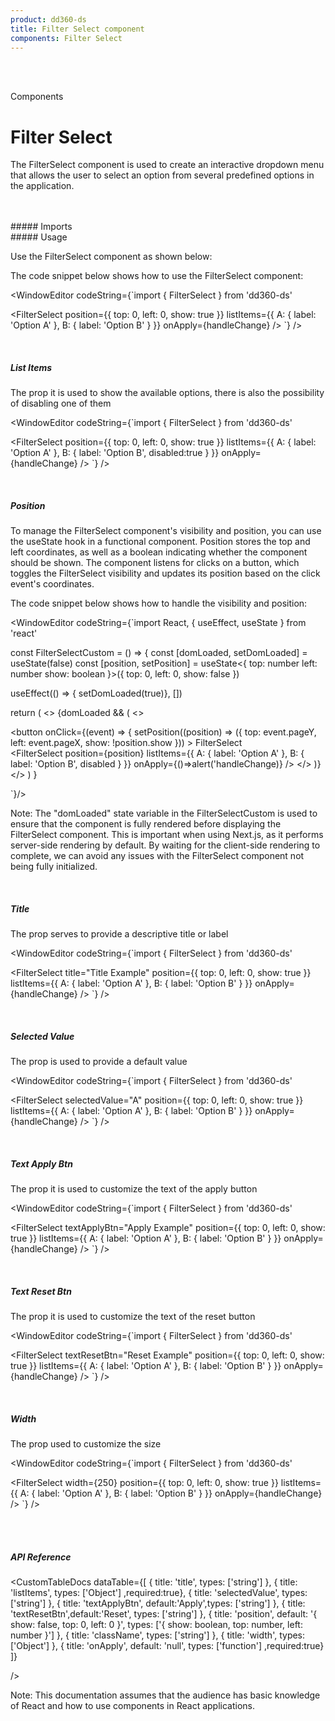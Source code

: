 ```yaml
---
product: dd360-ds
title: Filter Select component
components: Filter Select
---
```


<br id='top' />
<br />

<Label>Components</Label>

# <span name="floating-nav">Filter Select</span>

The FilterSelect component is used to create an interactive dropdown menu that allows the user to select an option from several predefined options in the application.

<br />
<br />
##### <span name="floating-nav">Imports</span>

<WindowEditor codeString="import { FilterSelect } from 'dd360-ds'" />

<br />
##### <span name="floating-nav">Usage</span>

Use the FilterSelect component as shown below:

<Playground className="gap-y-2">
 <FilterSelectCustom />
</Playground>

The code snippet below shows how to use the FilterSelect component:

<WindowEditor
    codeString={`import { FilterSelect } from 'dd360-ds'
  
<FilterSelect
    position={{
      top: 0,
      left: 0,
      show: true
    }}
    listItems={{
      A: {
        label: 'Option A'
      },
      B: {
        label: 'Option B'
      }
    }}
    onApply={handleChange}
/>
`}
/>

<br />

##### <span name="floating-nav">List Items</span>

The prop <Tag text='listItems' /> it is used to show the available options, there is also the possibility of disabling one of them
<Playground className="gap-y-2">
 <FilterSelectCustom disabled />
</Playground>


<WindowEditor
    codeString={`import { FilterSelect } from 'dd360-ds'
  
<FilterSelect
    position={{
      top: 0,
      left: 0,
      show: true
    }}
    listItems={{
      A: {
        label: 'Option A'
      },
      B: {
        label: 'Option B',
        disabled:true
      }
    }}
    onApply={handleChange}
/>
`}
/>

<br />

##### <span name="floating-nav">Position</span>

To manage the FilterSelect component's visibility and position, you can use the useState hook in a functional component. Position stores the top and left coordinates, as well as a boolean indicating whether the component should be shown. The component listens for clicks on a button, which toggles the FilterSelect visibility and updates its position based on the click event's coordinates.

<Playground>
  <FilterSelectCustom />
</Playground>

The code snippet below shows how to handle the visibility and position:

<WindowEditor
    codeString={`import React, { useEffect, useState } from 'react'

const FilterSelectCustom = () => {
 const [domLoaded, setDomLoaded] = useState<boolean>(false)
 const [position, setPosition] = useState<{
    top: number
    left: number
    show: boolean
  }>({
    top: 0,
    left: 0,
    show: false
  })

  useEffect(() => { setDomLoaded(true)}, [])

  return (
    <>
      {domLoaded && (
        <>
          <div className="h-8">
            <button  onClick={(event) => {
              setPosition((position) => ({
                top: event.pageY,
                left: event.pageX,
                show: !position.show
              }))
            >
              <Flex gap="3" justifyContent="center" alignItems="center">
                <Text className="mt-0.5 mr-1" bold>
                  FilterSelect
                </Text>
                <FilterIcon className="w-4 h-4" />
              </Flex>
            </button>
          </div>
          <FilterSelect
            position={position}
            listItems={{
              A: {
                label: 'Option A'
              },
              B: {
                label: 'Option B',
                disabled
              }
            }}
            onApply={()=>alert('handleChange)}
          />
        </>
      )}
    </>
  )
}

 `}/>

Note: The "domLoaded" state variable in the FilterSelectCustom is used to ensure that the component is fully rendered before displaying the FilterSelect component. This is important when using Next.js, as it performs server-side rendering by default. By waiting for the client-side rendering to complete, we can avoid any issues with the FilterSelect component not being fully initialized.

<br/>

##### <span name="floating-nav">Title</span>

The prop <Tag text='title' /> serves to provide a descriptive title or label

<Playground className="gap-y-2">
 <FilterSelectCustom title="Title Example" />
</Playground>


<WindowEditor
    codeString={`import { FilterSelect } from 'dd360-ds'
  
<FilterSelect
    title="Title Example"
    position={{
      top: 0,
      left: 0,
      show: true
    }}
    listItems={{
      A: {
        label: 'Option A'
      },
      B: {
        label: 'Option B'
      }
    }}
    onApply={handleChange}
/>
`}
/>

<br />

##### <span name="floating-nav">Selected Value</span>

The prop <Tag text='selectedValue' /> is used to provide a default value

<Playground className="gap-y-2">
 <FilterSelectCustom selectedValue="A"/>
</Playground>


<WindowEditor
    codeString={`import { FilterSelect } from 'dd360-ds'
  
<FilterSelect
    selectedValue="A"
    position={{
      top: 0,
      left: 0,
      show: true
    }}
    listItems={{
      A: {
        label: 'Option A'
      },
      B: {
        label: 'Option B'
      }
    }}
    onApply={handleChange}
/>
`}
/>

<br />

##### <span name="floating-nav">Text Apply Btn</span>

The prop <Tag text='textApplyBtn' /> it is used to customize the text of the apply button

<Playground className="gap-y-2">
 <FilterSelectCustom textApplyBtn="Apply Example"/>
</Playground>


<WindowEditor
    codeString={`import { FilterSelect } from 'dd360-ds'
  
<FilterSelect
    textApplyBtn="Apply Example"
    position={{
      top: 0,
      left: 0,
      show: true
    }}
    listItems={{
      A: {
        label: 'Option A'
      },
      B: {
        label: 'Option B'
      }
    }}
    onApply={handleChange}
/>
`}
/>

<br />

##### <span name="floating-nav">Text Reset Btn</span>

The prop <Tag text='textResetBtn' /> it is used to customize the text of the reset button

<Playground className="gap-y-2">
 <FilterSelectCustom textResetBtn="Reset Example"/>
</Playground>


<WindowEditor
    codeString={`import { FilterSelect } from 'dd360-ds'
  
<FilterSelect
    textResetBtn="Reset Example"
    position={{
      top: 0,
      left: 0,
      show: true
    }}
    listItems={{
      A: {
        label: 'Option A'
      },
      B: {
        label: 'Option B'
      }
    }}
    onApply={handleChange}
/>
`}
/>

<br />

##### <span name="floating-nav">Width</span>

The prop <Tag text='width' /> used to customize the size

<Playground className="gap-y-2">
 <FilterSelectCustom width={250}/>
</Playground>


<WindowEditor
    codeString={`import { FilterSelect } from 'dd360-ds'
  
<FilterSelect
    width={250}
    position={{
      top: 0,
      left: 0,
      show: true
    }}
    listItems={{
      A: {
        label: 'Option A'
      },
      B: {
        label: 'Option B'
      }
    }}
    onApply={handleChange}
/>
`}
/>

<br />
<br />

##### <span name="floating-nav">API Reference</span>

<CustomTableDocs
    dataTable={[
        { title: 'title', types: ['string'] },
		    { title: 'listItems', types: ['Object'] ,required:true},
        { title: 'selectedValue', types: ['string'] },
        { title: 'textApplyBtn', default:'Apply',types: ['string'] },
        { title: 'textResetBtn',default:'Reset', types: ['string'] },
        {
         title: 'position',
         default: '{ show: false, top: 0, left: 0 }',
         types: ['{ show: boolean, top: number, left: number }']
        },
        { title: 'className', types: ['string'] },
        { title: 'width', types: ['Object'] },
	      { title: 'onApply', default: 'null', types: ['function'] ,required:true}
    ]}

/>

Note: This documentation assumes that the audience has basic knowledge of React and how to use components in React applications.

<BackAndForwardController />